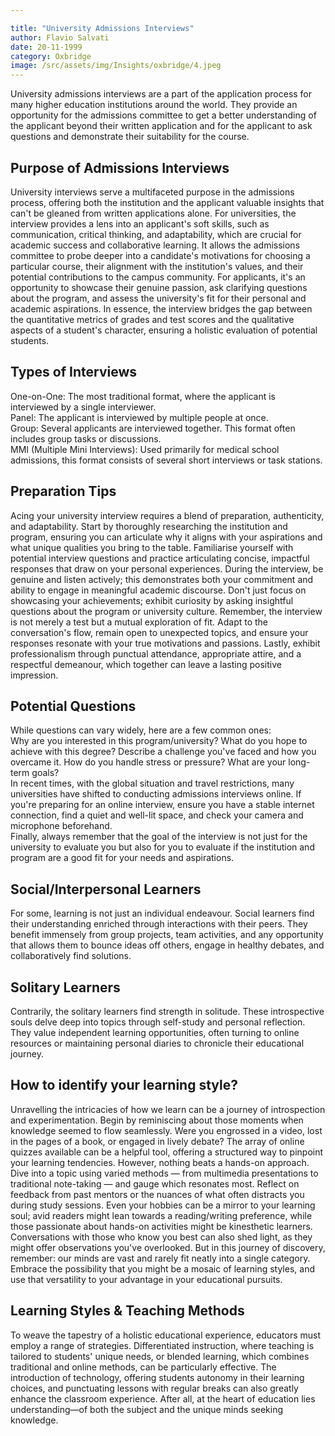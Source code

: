 ```yaml
---

title: "University Admissions Interviews"
author: Flavio Salvati
date: 20-11-1999
category: Oxbridge
image: /src/assets/img/Insights/oxbridge/4.jpeg
---
```




University admissions interviews are a part of the application process for many higher education institutions around the world. They provide an opportunity for the admissions committee to get a better understanding of the applicant beyond their written application and for the applicant to ask questions and demonstrate their suitability for the course.

## Purpose of Admissions Interviews

University interviews serve a multifaceted purpose in the admissions process, offering both the institution and the applicant valuable insights that can't be gleaned from written applications alone. For universities, the interview provides a lens into an applicant's soft skills, such as communication, critical thinking, and adaptability, which are crucial for academic success and collaborative learning. It allows the admissions committee to probe deeper into a candidate's motivations for choosing a particular course, their alignment with the institution's values, and their potential contributions to the campus community. For applicants, it's an opportunity to showcase their genuine passion, ask clarifying questions about the program, and assess the university's fit for their personal and academic aspirations. In essence, the interview bridges the gap between the quantitative metrics of grades and test scores and the qualitative aspects of a student's character, ensuring a holistic evaluation of potential students.

## Types of Interviews

One-on-One: The most traditional format, where the applicant is interviewed by a single interviewer.  
Panel: The applicant is interviewed by multiple people at once.  
Group: Several applicants are interviewed together. This format often includes group tasks or discussions.  
MMI (Multiple Mini Interviews): Used primarily for medical school admissions, this format consists of several short interviews or task stations.

## Preparation Tips

Acing your university interview requires a blend of preparation, authenticity, and adaptability. Start by thoroughly researching the institution and program, ensuring you can articulate why it aligns with your aspirations and what unique qualities you bring to the table. Familiarise yourself with potential interview questions and practice articulating concise, impactful responses that draw on your personal experiences. During the interview, be genuine and listen actively; this demonstrates both your commitment and ability to engage in meaningful academic discourse. Don't just focus on showcasing your achievements; exhibit curiosity by asking insightful questions about the program or university culture. Remember, the interview is not merely a test but a mutual exploration of fit. Adapt to the conversation's flow, remain open to unexpected topics, and ensure your responses resonate with your true motivations and passions. Lastly, exhibit professionalism through punctual attendance, appropriate attire, and a respectful demeanour, which together can leave a lasting positive impression.

## Potential Questions

While questions can vary widely, here are a few common ones:  
Why are you interested in this program/university? What do you hope to achieve with this degree? Describe a challenge you've faced and how you overcame it. How do you handle stress or pressure? What are your long-term goals?  
In recent times, with the global situation and travel restrictions, many universities have shifted to conducting admissions interviews online. If you're preparing for an online interview, ensure you have a stable internet connection, find a quiet and well-lit space, and check your camera and microphone beforehand.  
Finally, always remember that the goal of the interview is not just for the university to evaluate you but also for you to evaluate if the institution and program are a good fit for your needs and aspirations.

## Social/Interpersonal Learners

For some, learning is not just an individual endeavour. Social learners find their understanding enriched through interactions with their peers. They benefit immensely from group projects, team activities, and any opportunity that allows them to bounce ideas off others, engage in healthy debates, and collaboratively find solutions.

## Solitary Learners

Contrarily, the solitary learners find strength in solitude. These introspective souls delve deep into topics through self-study and personal reflection. They value independent learning opportunities, often turning to online resources or maintaining personal diaries to chronicle their educational journey.

## How to identify your learning style?

Unravelling the intricacies of how we learn can be a journey of introspection and experimentation. Begin by reminiscing about those moments when knowledge seemed to flow seamlessly. Were you engrossed in a video, lost in the pages of a book, or engaged in lively debate? The array of online quizzes available can be a helpful tool, offering a structured way to pinpoint your learning tendencies. However, nothing beats a hands-on approach. Dive into a topic using varied methods — from multimedia presentations to traditional note-taking — and gauge which resonates most. Reflect on feedback from past mentors or the nuances of what often distracts you during study sessions. Even your hobbies can be a mirror to your learning soul; avid readers might lean towards a reading/writing preference, while those passionate about hands-on activities might be kinesthetic learners. Conversations with those who know you best can also shed light, as they might offer observations you've overlooked. But in this journey of discovery, remember: our minds are vast and rarely fit neatly into a single category. Embrace the possibility that you might be a mosaic of learning styles, and use that versatility to your advantage in your educational pursuits.

## Learning Styles & Teaching Methods

To weave the tapestry of a holistic educational experience, educators must employ a range of strategies. Differentiated instruction, where teaching is tailored to students' unique needs, or blended learning, which combines traditional and online methods, can be particularly effective. The introduction of technology, offering students autonomy in their learning choices, and punctuating lessons with regular breaks can also greatly enhance the classroom experience. After all, at the heart of education lies understanding—of both the subject and the unique minds seeking knowledge.